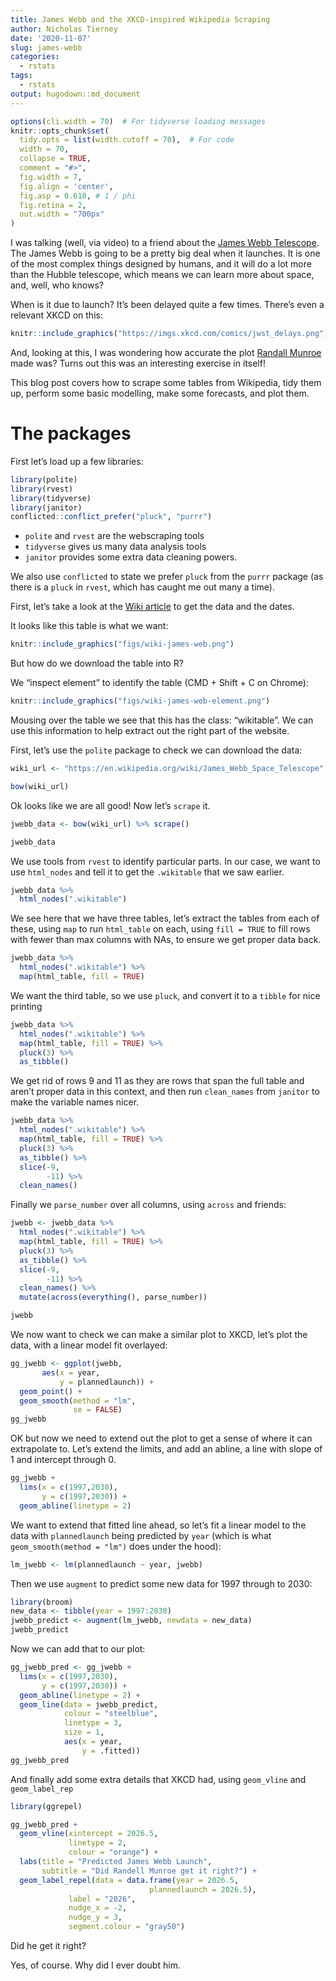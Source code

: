 ```yaml
---
title: James Webb and the XKCD-inspired Wikipedia Scraping
author: Nicholas Tierney
date: '2020-11-07'
slug: james-webb
categories:
  - rstats
tags:
  - rstats
output: hugodown::md_document
---
```


```r
options(cli.width = 70)  # For tidyverse loading messages
knitr::opts_chunk$set(
  tidy.opts = list(width.cutoff = 70),  # For code
  width = 70,
  collapse = TRUE, 
  comment = "#>", 
  fig.width = 7, 
  fig.align = 'center',
  fig.asp = 0.618, # 1 / phi
  fig.retina = 2,
  out.width = "700px"
)
```

I was talking (well, via video) to a friend about the [James Webb Telescope](https://en.wikipedia.org/wiki/James_Webb_Space_Telescope). The James Webb is going to be a pretty big deal when it launches. It is one of the most complex things designed by humans, and it will do a lot more than the Hubble telescope, which means we can learn more about space, and, well, who knows?

When is it due to launch? It's been delayed quite a few times. There's even a relevant XKCD on this:

```r
knitr::include_graphics("https://imgs.xkcd.com/comics/jwst_delays.png")
```

And, looking at this, I was wondering how accurate the plot [Randall Munroe](https://xkcd.com/about/) made was? Turns out this was an interesting exercise in itself! 

This blog post covers how to scrape some tables from Wikipedia, tidy them up, perform some basic modelling, make some forecasts, and plot them.

# The packages

First let's load up a few libraries:

```r
library(polite)
library(rvest)
library(tidyverse)
library(janitor)
conflicted::conflict_prefer("pluck", "purrr")
```

- `polite` and `rvest` are the webscraping tools
- `tidyverse` gives us many data analysis tools
- `janitor` provides some extra data cleaning powers.

We also use `conflicted` to state we prefer `pluck` from the `purrr` package (as there is a `pluck` in `rvest`, which has caught me out many a time).

First, let's take a look at the [Wiki article](https://en.wikipedia.org/wiki/James_Webb_Space_Telescope) to get the data and the dates.

It looks like this table is what we want:

```r
knitr::include_graphics("figs/wiki-james-web.png")
```

But how do we download the table into R?

We "inspect element" to identify the table (CMD + Shift + C on Chrome):

```r
knitr::include_graphics("figs/wiki-james-web-element.png")
```

Mousing over the table we see that this has the class: "wikitable". We can use this information to help extract out the right part of the website.

First, let's use the `polite` package to check we can download the data:

```r
wiki_url <- "https://en.wikipedia.org/wiki/James_Webb_Space_Telescope"

bow(wiki_url)

```

Ok looks like we are all good! Now let's `scrape` it.

```r
jwebb_data <- bow(wiki_url) %>% scrape()

jwebb_data
```

We use tools from `rvest` to identify particular parts. In our case, we want to use `html_nodes` and tell it to get the `.wikitable` that we saw earlier.

```r
jwebb_data %>% 
  html_nodes(".wikitable")
```
We see here that we have three tables, let's extract the tables from each of these, using `map` to run `html_table` on each, using `fill = TRUE` to fill rows with fewer than max columns with NAs, to ensure we get proper data back.

```r
jwebb_data %>% 
  html_nodes(".wikitable") %>% 
  map(html_table, fill = TRUE)
```

We want the third table, so we use `pluck`, and convert it to a `tibble` for nice printing

```r
jwebb_data %>% 
  html_nodes(".wikitable") %>% 
  map(html_table, fill = TRUE) %>% 
  pluck(3) %>% 
  as_tibble()
```

We get rid of rows 9 and 11 as they are rows that span the full table and aren't proper data in this context, and then run `clean_names` from `janitor` to make the variable names nicer.

```r
jwebb_data %>% 
  html_nodes(".wikitable") %>% 
  map(html_table, fill = TRUE) %>% 
  pluck(3) %>% 
  as_tibble() %>% 
  slice(-9, 
        -11) %>% 
  clean_names()
```

Finally we `parse_number` over all columns, using `across` and friends:

```r
jwebb <- jwebb_data %>% 
  html_nodes(".wikitable") %>% 
  map(html_table, fill = TRUE) %>% 
  pluck(3) %>% 
  as_tibble() %>% 
  slice(-9,
        -11) %>% 
  clean_names() %>% 
  mutate(across(everything(), parse_number))

jwebb
```

We now want to check we can make a similar plot to XKCD, let's plot the data, with a linear model fit overlayed:


```r
gg_jwebb <- ggplot(jwebb,
       aes(x = year,
           y = plannedlaunch)) + 
  geom_point() + 
  geom_smooth(method = "lm",
              se = FALSE)
gg_jwebb
```

OK but now we need to extend out the plot to get a sense of where it can extrapolate to. Let's extend the limits, and add an abline, a line with slope of 1 and intercept through 0.

```r
gg_jwebb +
  lims(x = c(1997,2030),
       y = c(1997,2030)) + 
  geom_abline(linetype = 2)
```

We want to extend that fitted line ahead, so let's fit a linear model to the data with `plannedlaunch` being predicted by `year` (which is what `geom_smooth(method = "lm")` does under the hood): 

```r
lm_jwebb <- lm(plannedlaunch ~ year, jwebb)
```

Then we use `augment` to predict some new data for 1997 through to 2030:

```r
library(broom)
new_data <- tibble(year = 1997:2030)
jwebb_predict <- augment(lm_jwebb, newdata = new_data)
jwebb_predict
```

Now we can add that to our plot:

```r
gg_jwebb_pred <- gg_jwebb +
  lims(x = c(1997,2030),
       y = c(1997,2030)) + 
  geom_abline(linetype = 2) +
  geom_line(data = jwebb_predict,
            colour = "steelblue",
            linetype = 3,
            size = 1,
            aes(x = year,
                y = .fitted))
gg_jwebb_pred
```

And finally add some extra details that XKCD had, using `geom_vline` and `geom_label_rep`

```r
library(ggrepel)

gg_jwebb_pred + 
  geom_vline(xintercept = 2026.5,
             linetype = 2,
             colour = "orange") +
  labs(title = "Predicted James Webb Launch",
       subtitle = "Did Randell Munroe get it right?") +
  geom_label_repel(data = data.frame(year = 2026.5,
                               plannedlaunch = 2026.5),
             label = "2026",
             nudge_x = -2,
             nudge_y = 3,
             segment.colour = "gray50")

```

Did he get it right?

Yes, of course. Why did I ever doubt him.
